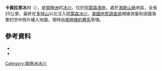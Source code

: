 {{Coord|85|52|S|158|40|W|source:GNIS|display=title}}

'''卡佩拉里冰川'''（{{lang-en|Cappellari Glacier}}），是[[南極洲|南極洲]]的[[冰川|冰川]]，位於[[阿蒙森海岸|阿蒙森海岸]]，處於[[海斯山脈|海斯山脈]]地區，全長20公里，最終在[[多特山|多特山]]以北注入[[阿蒙森冰川|阿蒙森冰川]]，[[美國地質調查局|美國地質調查局]]根據測量和該國海軍的空中照片繪入地圖，現時由[[南極條約體系|南極條約體系]]管理。

==參考資料==
*{{cite gnis | type = antarid | id = 2411| name = Cappellari Glacier | accessdate = 2011-10-25}}
*{{usgs-gazetteer|id=2411}}

{{Antarctica-geo-stub}}
[[Category:南極洲冰川|Category:南極洲冰川]]